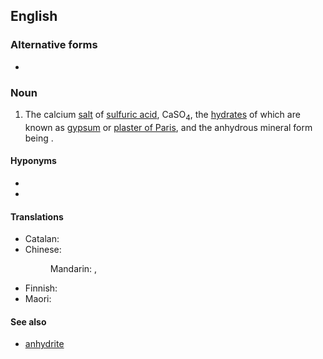 ==English==
{{wikipedia}}

===Alternative forms===
* {{alter|en|calcium sulphate}}

===Noun===
{{en-noun|-}}

# {{lb|en|inorganic compound}} The calcium [[salt]] of [[sulfuric acid]], CaSO<sub>4</sub>, the [[hydrate|hydrates]] of which are known as [[gypsum]] or [[plaster of Paris]], and the anhydrous mineral form being {{l|en|anhydrite}}.

====Hyponyms====
* {{l|en|gypsum|gloss=hydrated calcium sulfate mineral}}
* {{l|en|anhydrite|gloss=anhydrous calcium sulfate mineral}}

====Translations====
{{trans-top|calcium salt of sulfuric acid}}
* Catalan: {{t|ca|sulfat de calci|m}}
* Chinese:
*: Mandarin: {{t+|cmn|硫酸鈣|sc=Hani}}, {{t+|cmn|硫酸钙|tr=liúsuān'gài|sc=Hani}}
{{trans-mid}}
* Finnish: {{t+|fi|kalsiumsulfaatti}}
* Maori: {{t|mi|konupūmā pākawa pungatara}}
{{trans-bottom}}

====See also====
* [[anhydrite]]